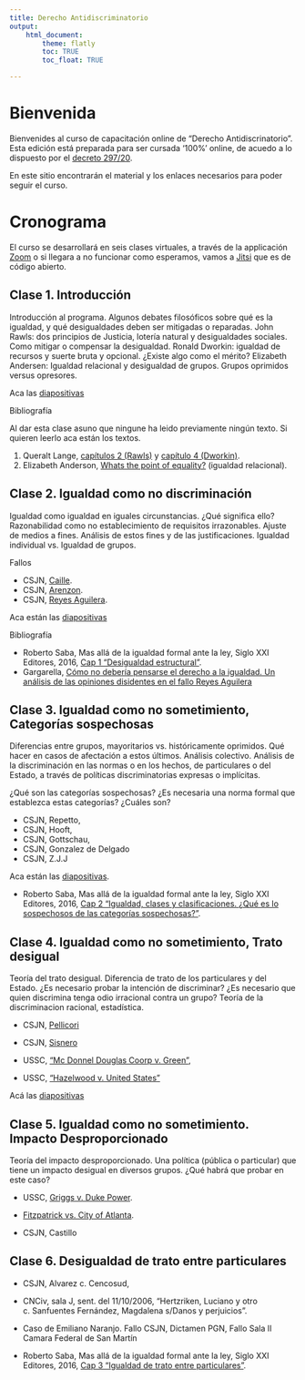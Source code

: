 ```yaml
---
title: Derecho Antidiscriminatorio
output:
    html_document:
        theme: flatly
        toc: TRUE
        toc_float: TRUE

---
```

# Bienvenida

Bienvenides al curso de capacitación online de "Derecho Antidiscrinatorio". Esta edición está preparada para ser cursada '100%' online, de acuedo a lo dispuesto por el [decreto 297/20](https://www.boletinoficial.gob.ar/detalleAviso/primera/227042/20200320).

En este sitio encontrarán el material y los enlaces necesarios para poder seguir el curso.


# Cronograma

El curso se desarrollará en seis clases virtuales, a través de la applicación [Zoom](https://zoom.us/) o si llegara a no funcionar como esperamos, vamos a [Jitsi](https://meet.jit.si/) que es de código abierto.

## Clase 1. Introducción

Introducción al programa. Algunos debates filosóficos sobre qué es la igualdad, y qué desigualdades deben ser mitigadas o reparadas. John Rawls: dos principios de Justicia, lotería natural y desigualdades sociales. Como mitigar o compensar la desigualdad. Ronald Dworkin: igualdad de recursos y suerte bruta y opcional. ¿Existe algo como el mérito? Elizabeth Andersen: Igualdad relacional y desigualdad de grupos. Grupos oprimidos versus opresores.

Aca las [diapositivas](https://cursoinadiclase1.netlify.app/)

Bibliografía

Al dar esta clase asuno que ningune ha leido previamente ningún texto. Si quieren leerlo aca están los textos. 

1. Queralt Lange, [capítulos 2 (Rawls)](https://drive.google.com/open?id=0B50ljTnhr79kUVRhc2E2TFphWnc) y [capítulo 4 (Dworkin)](https://drive.google.com/open?id=0B50ljTnhr79kdEZybzdoMlR5aVU).
2. Elizabeth Anderson, [Whats the point of equality?](https://drive.google.com/open?id=0B50ljTnhr79kRkd5MWQwMVNRUmM) (igualdad relacional).

## Clase 2. Igualdad como no discriminación


Igualdad como igualdad en iguales circunstancias. ¿Qué significa ello? Razonabilidad como no establecimiento de requisitos irrazonables. Ajuste de medios a fines. Análisis de estos fines y de las justificaciones. Igualdad individual vs. Igualdad de grupos.

Fallos 

- CSJN, [Caille](http://www.saij.gob.ar/corte-suprema-justicia-nacion-federal-ciudad-autonoma-buenos-aires-caille-eduardo-fa28000000-1928-10-26/123456789-000-0008-2ots-eupmocsollaf). 
- CSJN, [Arenzon](http://www.saij.gob.ar/corte-suprema-justicia-nacion-federal-ciudad-autonoma-buenos-aires-gabriel-dario-arenzon-estado-nacional-argentino-mrio-educacion-direccionnacional-sanidadescolar-amparo-fa84000170-1984-05-15/123456789-071-0004-8ots-eupmocsollaf).
- CSJN, [Reyes Aguilera](http://sjconsulta.csjn.gov.ar/sjconsulta/documentos/verDocumentoByIdLinksJSP.html?idDocumento=6323981).

Aca están las [diapositivas](https://cursoinadiclase2.netlify.app/)

Bibliografía

- Roberto Saba, Mas allá de la igualdad formal ante la ley, Siglo XXI Editores, 2016, [Cap 1 “Desigualdad estructural”](https://drive.google.com/open?id=0B50ljTnhr79kUWpFbWdHRXFfMzg).
- Gargarella, [Cómo no debería pensarse el derecho a la igualdad. Un análisis de las opiniones disidentes en el fallo Reyes Aguilera](http://seminariogargarella.blogspot.com/2007/09/cmo-no-debera-pensarse-el-derecho-la.html)

## Clase 3. Igualdad como no sometimiento, Categorías sospechosas


Diferencias entre grupos, mayoritarios vs. históricamente oprimidos. Qué hacer en casos de afectación a estos últimos. Análisis colectivo. Análisis de la discriminación en las normas o en los hechos, de particulares o del Estado, a través de políticas discriminatorias expresas o implícitas.

¿Qué son las categorías sospechosas? ¿Es necesaria una norma formal que establezca estas categorías? ¿Cuáles son?

- CSJN, Repetto, 
- CSJN, Hooft, 
- CSJN, Gottschau,
- CSJN, Gonzalez de Delgado
- CSJN, Z.J.J

Aca están las [diapositivas](https://cursoinadiclase3.netlify.app/).

- Roberto Saba, Mas allá de la igualdad formal ante la ley, Siglo XXI Editores, 2016, [Cap 2 “Igualdad, clases y clasificaciones. ¿Qué es lo sospechosos de las categorías sospechosas?”](https://drive.google.com/open?id=0B50ljTnhr79kZ2NUUlc2YUJIUFU).

## Clase 4. Igualdad como no sometimiento, Trato desigual


Teoría del trato desigual. Diferencia de trato de los particulares y del Estado. ¿Es necesario probar la intención de discriminar? ¿Es necesario que quien discrimina tenga odio irracional contra un grupo? Teoría de la discriminacion racional, estadística.

- CSJN, [Pellicori](https://drive.google.com/open?id=19PYCB6bdab7Tfksn1MlAjthW4AU5RXrA)
- CSJN, [Sisnero](https://drive.google.com/open?id=1Lbw4tK5LU8J4xZs0igV6Qkff1z3LP7MZ)


- USSC, [“Mc Donnel Douglas Coorp v. Green”](https://drive.google.com/open?id=1nkfPElCGGJaU3YIPCN5dR3AWlqiDPdWb),
- USSC, [“Hazelwood v. United States”](https://drive.google.com/open?id=1x7cQlXq4O79acwp4AwS1_19_pjATP_ZS)

Acá las [diapositivas](https://cursoinadiclase4.netlify.app/)

## Clase 5. Igualdad como no sometimiento. Impacto Desproporcionado

Teoría del impacto desproporcionado. Una política (pública o particular) que tiene un impacto desigual en diversos grupos. ¿Qué habrá que probar en este caso?

- USSC, [Griggs v. Duke Power](https://drive.google.com/open?id=0B50ljTnhr79kTzV2WXBiVVVWSVU).

- [Fitzpatrick vs. City of Atlanta](https://drive.google.com/open?id=0B50ljTnhr79kcVVUeEpjSVZDdVk).

- CSJN, Castillo

## Clase 6. Desigualdad de trato entre particulares

- CSJN, Alvarez c. Cencosud,

- CNCiv, sala J, sent. del 11/10/2006, “Hertzriken, Luciano y otro c. Sanfuentes Fernández, Magdalena s/Danos y perjuicios”.

- Caso de Emiliano Naranjo. Fallo CSJN, Dictamen PGN, Fallo Sala II Camara Federal de San Martín


- Roberto Saba, Mas allá de la igualdad formal ante la ley, Siglo XXI Editores, 2016, [Cap 3 “Igualdad de trato entre particulares”](https://drive.google.com/open?id=0B50ljTnhr79kRGpUWGhQb3JZelU).



